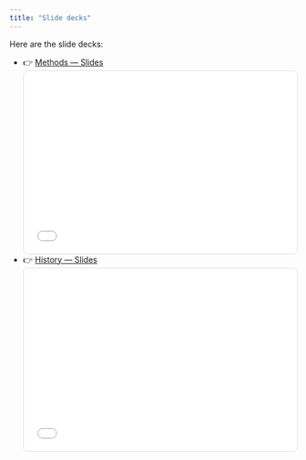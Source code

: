 ```yaml
---
title: "Slide decks"
---
```


Here are the slide decks:

::: {.content-visible when-profile="book"}

- 👉 <a href="methods_slides.html">Methods — Slides</a>
<div class="slides-embed">
  <iframe src="methods_slides.html" width="100%" height="320" loading="lazy" style="border:1px solid #ddd;border-radius:8px"></iframe>
</div>

- 👉 <a href="history_slides.html">History — Slides</a>
<div class="slides-embed">
  <iframe src="history_slides.html" width="100%" height="320" loading="lazy" style="border:1px solid #ddd;border-radius:8px"></iframe>
</div>

:::